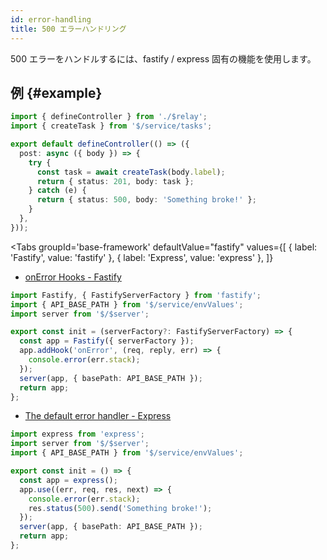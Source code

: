 ```yaml
---
id: error-handling
title: 500 エラーハンドリング
---
```



500 エラーをハンドルするには、fastify / express 固有の機能を使用します。

## 例 {#example}

```ts title="$/api/tasks/controller.ts"
import { defineController } from './$relay';
import { createTask } from '$/service/tasks';

export default defineController(() => ({
  post: async ({ body }) => {
    try {
      const task = await createTask(body.label);
      return { status: 201, body: task };
    } catch (e) {
      return { status: 500, body: 'Something broke!' };
    }
  },
}));
```

<Tabs
  groupId='base-framework'
  defaultValue="fastify"
  values={[
    { label: 'Fastify', value: 'fastify' },
    { label: 'Express', value: 'express' },
  ]}
>
<TabItem value="fastify">

- [onError Hooks - Fastify](https://www.fastify.io/docs/latest/Reference/Hooks/#onerror)

```ts title="$/service/app.ts"
import Fastify, { FastifyServerFactory } from 'fastify';
import { API_BASE_PATH } from '$/service/envValues';
import server from '$/$server';

export const init = (serverFactory?: FastifyServerFactory) => {
  const app = Fastify({ serverFactory });
  app.addHook('onError', (req, reply, err) => {
    console.error(err.stack);
  });
  server(app, { basePath: API_BASE_PATH });
  return app;
};
```

</TabItem>
<TabItem value="express">

- [The default error handler - Express](https://expressjs.com/en/guide/error-handling.html#the-default-error-handler)

```ts title="$/service/app.ts"
import express from 'express';
import server from '$/$server';
import { API_BASE_PATH } from '$/service/envValues';

export const init = () => {
  const app = express();
  app.use((err, req, res, next) => {
    console.error(err.stack);
    res.status(500).send('Something broke!');
  });
  server(app, { basePath: API_BASE_PATH });
  return app;
};
```

</TabItem>
</Tabs>
